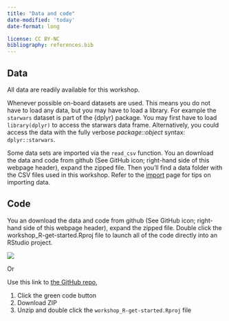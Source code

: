 ```yaml
---
title: "Data and code"
date-modified: 'today'
date-format: long

license: CC BY-NC
bibliography: references.bib
---
```


## Data

All data are readily available for this workshop.

Whenever possible on-board datasets are used. This means you do not have to load any data, but you may have to load a library. For example the `starwars` dataset is part of the {dplyr} package. You may first have to load `library(dplyr)` to access the starwars data frame. Alternatively, you could access the data with the fully verbose *package::object* syntax: `dplyr::starwars`.

Some data sets are imported via the `read_csv` function. You an download the data and code from github (See GitHub icon; right-hand side of this webpage header), expand the zipped file. Then you'll find a data folder with the CSV files used in this workshop. Refer to the [import](import.html) page for tips on importing data.

## Code

You an download the data and code from github (See GitHub icon; right-hand side of this webpage header), expand the zipped file. Double click the workshop_R-get-started.Rproj file to launch all of the code directly into an RStudio project.

::: column-margin
![](images/github_download.jpg)
:::

Or

Use this link to [the GitHub repo](https://github.com/libjohn/workshop_R-get-started.git "github code repo"),

1.  Click the green code button
2.  Download ZIP
3.  Unzip and double click the `workshop_R-get-started.Rproj` file
